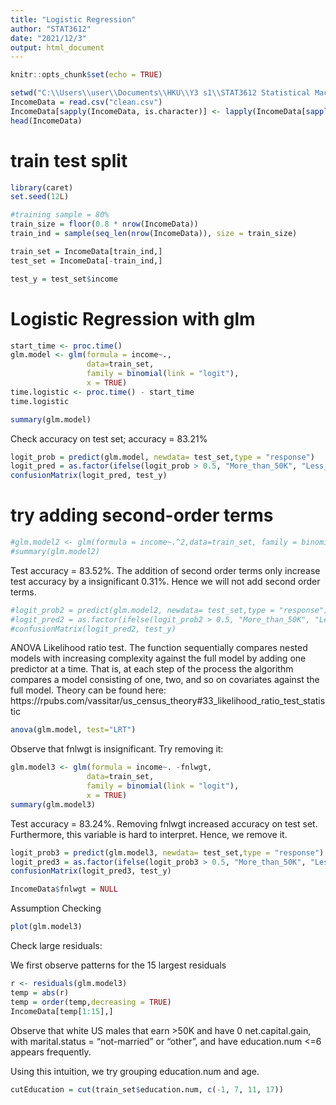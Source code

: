 ---
title: "Logistic Regression"
author: "STAT3612"
date: "2021/12/3"
output: html_document
---

```{r setup, include=FALSE}
knitr::opts_chunk$set(echo = TRUE)
```


```{r}
setwd("C:\\Users\\user\\Documents\\HKU\\Y3 s1\\STAT3612 Statistical Machine Learning\\Project")
IncomeData = read.csv("clean.csv")
IncomeData[sapply(IncomeData, is.character)] <- lapply(IncomeData[sapply(IncomeData, is.character)], as.factor)
head(IncomeData)
```

# train test split
```{r}
library(caret)
set.seed(12L)

#training sample = 80%
train_size = floor(0.8 * nrow(IncomeData))
train_ind = sample(seq_len(nrow(IncomeData)), size = train_size)

train_set = IncomeData[train_ind,]
test_set = IncomeData[-train_ind,]

test_y = test_set$income
```


# Logistic Regression with glm
```{r}
start_time <- proc.time()
glm.model <- glm(formula = income~.,
                 data=train_set, 
                 family = binomial(link = "logit"),
                 x = TRUE)
time.logistic <- proc.time() - start_time
time.logistic
```

```{r}
summary(glm.model)
```

Check accuracy on test set; accuracy = 83.21%
```{r}
logit_prob = predict(glm.model, newdata= test_set,type = "response")
logit_pred = as.factor(ifelse(logit_prob > 0.5, "More_than_50K", "Less_or_equal_50K"))
confusionMatrix(logit_pred, test_y)
```

# try adding second-order terms
```{r}
#glm.model2 <- glm(formula = income~.^2,data=train_set, family = binomial(link = "logit"),x = TRUE)
#summary(glm.model2)
```
Test accuracy = 83.52%. The addition of second order terms only increase test accuracy by a insignificant 0.31%. Hence we will not add second order terms.
```{r}
#logit_prob2 = predict(glm.model2, newdata= test_set,type = "response")
#logit_pred2 = as.factor(ifelse(logit_prob2 > 0.5, "More_than_50K", "Less_or_equal_50K"))
#confusionMatrix(logit_pred2, test_y)
```


ANOVA Likelihood ratio test. The function sequentially compares nested models with increasing complexity against the full model by adding one predictor at a time. That is, at each step of the process the algorithm compares a model consisting of one, two, and so on covariates against the full model. Theory can be found here: https://rpubs.com/vassitar/us_census_theory#33_likelihood_ratio_test_statistic
```{r}
anova(glm.model, test="LRT")
```

Observe that fnlwgt is insignificant. Try removing it:
```{r}
glm.model3 <- glm(formula = income~. -fnlwgt,
                 data=train_set, 
                 family = binomial(link = "logit"),
                 x = TRUE)
summary(glm.model3)
```
Test accuracy = 83.24%. Removing fnlwgt increased accuracy on test set. Furthermore, this variable is hard to interpret. Hence, we remove it.
```{r}
logit_prob3 = predict(glm.model3, newdata= test_set,type = "response")
logit_pred3 = as.factor(ifelse(logit_prob3 > 0.5, "More_than_50K", "Less_or_equal_50K"))
confusionMatrix(logit_pred3, test_y)
```
```{r}
IncomeData$fnlwgt = NULL
```


Assumption Checking
```{r}
plot(glm.model3)
```


Check large residuals:

We first observe patterns for the 15 largest residuals
```{r}
r <- residuals(glm.model3)
temp = abs(r)
temp = order(temp,decreasing = TRUE)
IncomeData[temp[1:15],]
```
Observe that white US males that earn >50K and have 0 net.capital.gain, with marital.status = "not-married" or "other", and have education.num <=6 appears frequently.

Using this intuition, we try grouping education.num and age.


```{r}
cutEducation = cut(train_set$education.num, c(-1, 7, 11, 17))
```

```{r}

```
